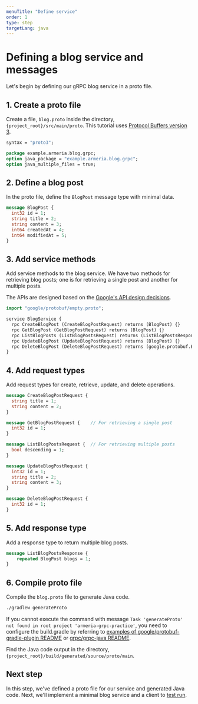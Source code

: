 ```yaml
---
menuTitle: "Define service"
order: 1
type: step
targetLang: java
---
```


# Defining a blog service and messages

Let's begin by defining our gRPC blog service in a proto file.

<TutorialSteps current={1} />

## 1. Create a proto file

Create a file, `blog.proto` inside the directory, `{project_root}/src/main/proto`. This tutorial uses [Protocol Buffers version 3](https://developers.google.com/protocol-buffers/docs/proto3).

```protobuf filename=blog.proto
syntax = "proto3";

package example.armeria.blog.grpc;
option java_package = "example.armeria.blog.grpc";
option java_multiple_files = true;
```

## 2. Define a blog post

In the proto file, define the `BlogPost` message type with minimal data.

```protobuf filename=blog.proto
message BlogPost {
  int32 id = 1;
  string title = 2;
  string content = 3;
  int64 createdAt = 4;
  int64 modifiedAt = 5;
}
```

## 3. Add service methods

Add service methods to the blog service. We have two methods for retrieving blog posts; one is for retrieving a single post and another for multiple posts.

<Tip>

  The APIs are designed based on the [Google's API design decisions](https://google.aip.dev/general).

</Tip>

```protobuf filename=blog.proto
import "google/protobuf/empty.proto";

service BlogService {
  rpc CreateBlogPost (CreateBlogPostRequest) returns (BlogPost) {}
  rpc GetBlogPost (GetBlogPostRequest) returns (BlogPost) {}
  rpc ListBlogPosts (ListBlogPostsRequest) returns (ListBlogPostsResponse) {}
  rpc UpdateBlogPost (UpdateBlogPostRequest) returns (BlogPost) {}
  rpc DeleteBlogPost (DeleteBlogPostRequest) returns (google.protobuf.Empty) {}
}
```

## 4. Add request types

Add request types for create, retrieve, update, and delete operations.

```protobuf filename=blog.proto
message CreateBlogPostRequest {
  string title = 1;
  string content = 2;
}

message GetBlogPostRequest {    // For retrieving a single post
  int32 id = 1;
}

message ListBlogPostsRequest {  // For retrieving multiple posts
  bool descending = 1;
}

message UpdateBlogPostRequest {
  int32 id = 1;
  string title = 2;
  string content = 3;
}

message DeleteBlogPostRequest {
  int32 id = 1;
}
```

## 5. Add response type

Add a response type to return multiple blog posts.

```protobuf filename=blog.proto
message ListBlogPostsResponse {
    repeated BlogPost blogs = 1;
}
```

## 6. Compile proto file

Compile the `blog.proto` file to generate Java code.

```bash
./gradlew generateProto
```

<Tip>

  If you cannot execute the command with message `Task 'generateProto' not found in root project 'armeria-grpc-practice'`, you need to configure the build.gradle by referring to [examples of google/protobuf-gradle-plugin README](https://github.com/google/protobuf-gradle-plugin/blob/master/examples/exampleProject/build.gradle) or [grpc/grpc-java README](https://github.com/grpc/grpc-java#getting-started).

</Tip>

Find the Java code output in the directory, `{project_root}/build/generated/source/proto/main`.

## Next step

In this step, we've defined a proto file for our service and generated Java code. Next, we'll implement a minimal blog service and a client to [test run](/tutorials/grpc/blog/run-service).

<TutorialSteps current={1} />
